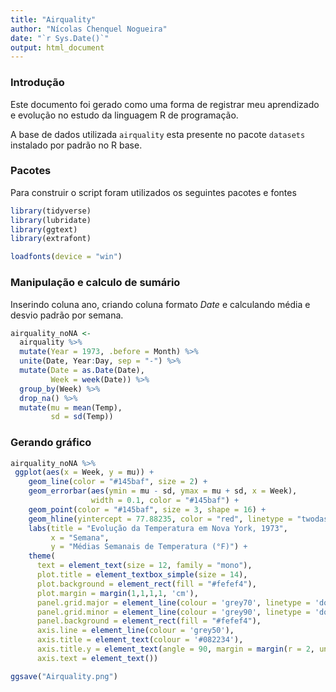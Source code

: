 ```yaml
---
title: "Airquality"
author: "Nícolas Chenquel Nogueira"
date: "`r Sys.Date()`"
output: html_document
---
```


### Introdução

Este documento foi gerado como uma forma de registrar meu aprendizado e evolução no estudo da linguagem R de programação.

A base de dados utilizada `airquality` esta presente no pacote `datasets` instalado por padrão no R base.

### Pacotes

Para construir o script foram utilizados os seguintes pacotes e fontes

```r
library(tidyverse)
library(lubridate)
library(ggtext)
library(extrafont)

loadfonts(device = "win")
```

### Manipulação e calculo de sumário

Inserindo coluna ano, criando coluna formato *Date* e calculando média e desvio padrão por semana.

```r
airquality_noNA <- 
  airquality %>% 
  mutate(Year = 1973, .before = Month) %>%
  unite(Date, Year:Day, sep = "-") %>%
  mutate(Date = as.Date(Date),
         Week = week(Date)) %>%
  group_by(Week) %>%
  drop_na() %>%
  mutate(mu = mean(Temp),
         sd = sd(Temp))
```

### Gerando gráfico

```r
airquality_noNA %>%
 ggplot(aes(x = Week, y = mu)) +
    geom_line(color = "#145baf", size = 2) +
    geom_errorbar(aes(ymin = mu - sd, ymax = mu + sd, x = Week),
                  width = 0.1, color = "#145baf") +
    geom_point(color = "#145baf", size = 3, shape = 16) +
    geom_hline(yintercept = 77.88235, color = "red", linetype = "twodash") +
    labs(title = "Evolução da Temperatura em Nova York, 1973",
         x = "Semana",
         y = "Médias Semanais de Temperatura (°F)") +
    theme(
      text = element_text(size = 12, family = "mono"),
      plot.title = element_textbox_simple(size = 14),
      plot.background = element_rect(fill = "#fefef4"),
      plot.margin = margin(1,1,1,1, 'cm'),
      panel.grid.major = element_line(colour = 'grey70', linetype = 'dotted'),
      panel.grid.minor = element_line(colour = 'grey90', linetype = 'dotted'),
      panel.background = element_rect(fill = "#fefef4"),
      axis.line = element_line(colour = 'grey50'),
      axis.title = element_text(colour = '#082234'),
      axis.title.y = element_text(angle = 90, margin = margin(r = 2, unit = 'mm')),
      axis.text = element_text())

ggsave("Airquality.png")

```
